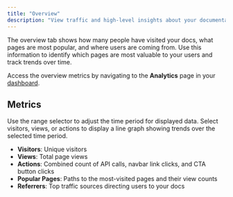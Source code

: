 ```yaml
---
title: "Overview"
description: "View traffic and high-level insights about your documentation"
---
```


The overview tab shows how many people have visited your docs, what pages are most popular, and where users are coming from. Use this information to identify which pages are most valuable to your users and track trends over time.

Access the overview metrics by navigating to the **Analytics** page in your [dashboard](https://dashboard.mintlify.com/products/analytics).

## Metrics

Use the range selector to adjust the time period for displayed data. Select visitors, views, or actions to display a line graph showing trends over the selected time period.

- **Visitors**: Unique visitors
- **Views**: Total page views
- **Actions**: Combined count of API calls, navbar link clicks, and CTA button clicks
- **Popular Pages**: Paths to the most-visited pages and their view counts
- **Referrers**: Top traffic sources directing users to your docs
